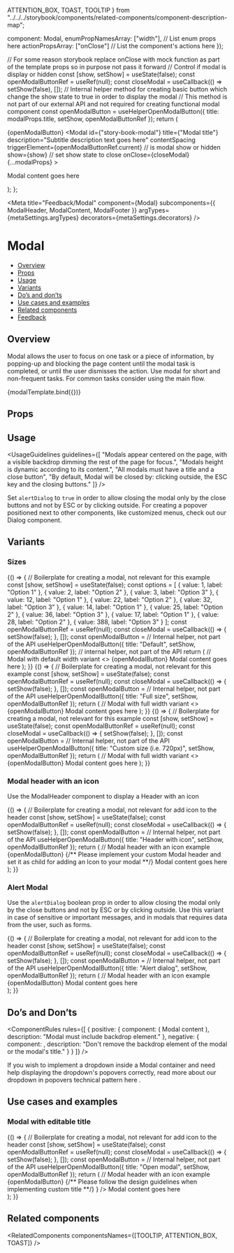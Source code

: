   ATTENTION_BOX,
  TOAST,
  TOOLTIP
} from "../../../storybook/components/related-components/component-description-map";

  component: Modal,
  enumPropNamesArray: ["width"], // List enum props here
  actionPropsArray: ["onClose"] // List the component's actions here
});

  // For some reason storybook replace onClose with mock function as part of the template props so in purpose not pass it forward
  // Control if modal is display or hidden
  const [show, setShow] = useState(false);
  const openModalButtonRef = useRef(null);
  const closeModal = useCallback(() => setShow(false), []);
  // Internal helper method for creating basic button which change the show state to true in order to display the modal
  // This method is not part of our external API and not required for creating functional modal component
  const openModalButton = useHelperOpenModalButton({ title: modalProps.title, setShow, openModalButtonRef });
  return (
    <div>
      {openModalButton}
      <Modal
        id={"story-book-modal"}
        title={"Modal title"}
        description="Subtitle description text goes here"
        contentSpacing
        triggerElement={openModalButtonRef.current}
        // is modal show or hidden
        show={show}
        // set show state to close
        onClose={closeModal}
        {...modalProps}
      >
        <ModalContent>
          <p>Modal content goes here</p>
        </ModalContent>
        <ModalFooterButtons
          primaryButtonText="Confirm"
          secondaryButtonText="Cancel"
          onPrimaryButtonClick={closeModal}
          onSecondaryButtonClick={closeModal}
        />
      </Modal>
    </div>
  );
};

<Meta
  title="Feedback/Modal"
  component={Modal}
  subcomponents={{ ModalHeader, ModalContent, ModalFooter }}
  argTypes={metaSettings.argTypes}
  decorators={metaSettings.decorators}
/>

<!--- Component documentation -->

# Modal

- [Overview](#overview)
- [Props](#props)
- [Usage](#usage)
- [Variants](#variants)
- [Do’s and don’ts](#dos-and-donts)
- [Use cases and examples](#use-cases-and-examples)
- [Related components](#related-components)
- [Feedback](#feedback)

## Overview

Modal allows the user to focus on one task or a piece of information, by popping-up and blocking the page content until the modal task is completed, or until the user dismisses the action.
Use modal for short and non-frequent tasks. For common tasks consider using the main flow.

<Canvas>
  <Story name="Overview">{modalTemplate.bind({})}</Story>
</Canvas>

## Props

<ArgsTable story="Overview" />

## Usage

<UsageGuidelines
  guidelines={[
    "Modals appear centered on the page, with a visible backdrop dimming the rest of the page for focus.",
    "Modals height is dynamic according to its content.",
    "All modals must have a title and a close button",
    "By default, Modal will be closed by: clicking outside, the ESC key and the closing buttons."
  ]}
/>

<Tip>
  Set <code>alertDialog</code> to <code>true</code> in order to allow closing the modal only by the close buttons and
  not by ESC or by clicking outside.
</Tip>
<Tip>
  For creating a popover positioned next to other components, like customized menus, check out our
  <Link hredf="/?path=/docs/components-dialog-dialog--overview" size={Link.sizes.SMALL}>
    Dialog
  </Link> component.
</Tip>

## Variants

### Sizes

<Canvas>
  <Story name="Width variants - Normal">
    {() => {
      // Boilerplate for creating a modal, not relevant for this example
      const [show, setShow] = useState(false);
      const options = [
        { value: 1, label: "Option 1" },
        { value: 2, label: "Option 2" },
        { value: 3, label: "Option 3" },
        { value: 12, label: "Option 1" },
        { value: 22, label: "Option 2" },
        { value: 32, label: "Option 3" },
        { value: 14, label: "Option 1" },
        { value: 25, label: "Option 2" },
        { value: 36, label: "Option 3" },
        { value: 17, label: "Option 1" },
        { value: 28, label: "Option 2" },
        { value: 388, label: "Option 3" }
      ];
      const openModalButtonRef = useRef(null);
      const closeModal = useCallback(() => {
        setShow(false);
      }, []);
      const openModalButton = // Internal helper, not part of the API
        useHelperOpenModalButton({ title: "Default", setShow, openModalButtonRef }); // internal helper, not part of the API
      return (
        // Modal with default width variant
        <>
          {openModalButton}
          <Modal
            id="story-book-modal"
            title="Modal title"
            triggerElement={openModalButtonRef.current}
            show={show}
            onClose={closeModal}
            // Width prop effects on the modal width
            width={Modal.width.DEFAULT}
            contentSpacing
          >
            <ModalContent>Modal content goes here</ModalContent>
            <ModalFooterButtons
              primaryButtonText="Confirm"
              secondaryButtonText="Cancel"
              onPrimaryButtonClick={closeModal}
              onSecondaryButtonClick={closeModal}
            />
          </Modal>
        </>
      );
    }}
  </Story>
  <Story name="Width variants - Full">
    {() => {
      // Boilerplate for creating a modal, not relevant for this example
      const [show, setShow] = useState(false);
      const openModalButtonRef = useRef(null);
      const closeModal = useCallback(() => {
        setShow(false);
      }, []);
      const openModalButton = // Internal helper, not part of the API
        useHelperOpenModalButton({ title: "Full size", setShow, openModalButtonRef });
      return (
        // Modal with full width variant
        <>
          {openModalButton}
          <Modal
            id="story-book-modal"
            title="Modal title"
            triggerElement={openModalButtonRef.current}
            show={show}
            onClose={closeModal}
            // Width prop effects on the modal width
            width={Modal.width.FULL_WIDTH}
            contentSpacing
          >
            <ModalContent>Modal content goes here</ModalContent>
            <ModalFooterButtons
              primaryButtonText="Confirm"
              secondaryButtonText="Cancel"
              onPrimaryButtonClick={closeModal}
              onSecondaryButtonClick={closeModal}
            />
          </Modal>
        </>
      );
    }}
  </Story>
  <Story name="Width variants - custom">
    {() => {
      // Boilerplate for creating a modal, not relevant for this example
      const [show, setShow] = useState(false);
      const openModalButtonRef = useRef(null);
      const closeModal = useCallback(() => {
        setShow(false);
      }, []);
      const openModalButton = // Internal helper, not part of the API
        useHelperOpenModalButton({ title: "Custom size (i.e. 720px)", setShow, openModalButtonRef });
      return (
        // Modal with full width variant
        <>
          {openModalButton}
          <Modal
            id="story-book-modal"
            title="Modal title"
            triggerElement={openModalButtonRef.current}
            show={show}
            onClose={closeModal}
            // Width prop effects on the modal width
            width={"720px"}
            contentSpacing
          >
            <ModalContent>Modal content goes here</ModalContent>
            <ModalFooterButtons
              primaryButtonText="Confirm"
              secondaryButtonText="Cancel"
              onPrimaryButtonClick={closeModal}
              onSecondaryButtonClick={closeModal}
            />
          </Modal>
        </>
      );
    }}
  </Story>
</Canvas>

### Modal header with an icon

Use the ModalHeader component to display a Header with an icon

<Canvas>
  <Story name="Modal with icon">
    {() => {
      // Boilerplate for creating a modal, not relevant for add icon to the header
      const [show, setShow] = useState(false);
      const openModalButtonRef = useRef(null);
      const closeModal = useCallback(() => {
        setShow(false);
      }, []);
      const openModalButton = // Internal helper, not part of the API
        useHelperOpenModalButton({
          title: "Header with icon",
          setShow,
          openModalButtonRef
        });
      return (
        // Modal header with an icon example
        <div>
          {openModalButton}
          <Modal
            id={"story-book-modal"}
            title="Modal header with an Icon"
            triggerElement={openModalButtonRef.current}
            show={show}
            onClose={closeModal}
            closeButtonAriaLabel={"close"}
            width={Modal.width.DEFAULT}
            contentSpacing
          >
            {/** Please implement your custom Modal header and set it as child for adding an Icon to your modal **/}
            <ModalHeader title={"Modal Title"} icon={Upgrade} iconSize={32} />
            <ModalContent>Modal content goes here</ModalContent>
            <ModalFooterButtons
              primaryButtonText="Confirm"
              secondaryButtonText="Cancel"
              onPrimaryButtonClick={closeModal}
              onSecondaryButtonClick={closeModal}
            />
          </Modal>
        </div>
      );
    }}
  </Story>
</Canvas>

### Alert Modal

Use the <code>alertDialog</code> boolean prop in order to allow closing the modal only by the close buttons and not by ESC or by
clicking outside. Use this variant in case of sensitive or important messages, and in modals that requires data from the user, such as forms.

<Canvas>
  <Story name="Alert Modal">
    {() => {
      // Boilerplate for creating a modal, not relevant for add icon to the header
      const [show, setShow] = useState(false);
      const openModalButtonRef = useRef(null);
      const closeModal = useCallback(() => {
        setShow(false);
      }, []);
      const openModalButton = // Internal helper, not part of the API
        useHelperOpenModalButton({
          title: "Alert dialog",
          setShow,
          openModalButtonRef
        });
      return (
        // Modal header with an icon example
        <div>
          {openModalButton}
          <Modal
            alertDialog // this makes your modal as alert dialog
            id="story-book-modal"
            title="Alert modal"
            triggerElement={openModalButtonRef.current}
            show={show}
            onClose={closeModal}
            contentSpacing
          >
            <ModalContent>Modal content goes here</ModalContent>
            <ModalFooterButtons
              primaryButtonText="Confirm"
              secondaryButtonText="Cancel"
              onPrimaryButtonClick={closeModal}
              onSecondaryButtonClick={closeModal}
            />
          </Modal>
        </div>
      );
    }}
  </Story>
</Canvas>

## Do’s and Don’ts

<ComponentRules
  rules={[
    {
      positive: {
        component: (
          <ModalExampleWrapper bestPractice modalTitle="Modal title" buttonTitle="Click here">
            Modal content
          </ModalExampleWrapper>
        ),
        description: "Modal must include backdrop element."
      },
      negative: {
        component: <DialogAsModalBadExample />,
        description: "Don't remove the backdrop element of the modal or the modal's title."
      }
    }
  ]}
/>

<Tip title="Dev tip">
  If you wish to implement a dropdown inside a Modal container and need help displaying the dropdown's popovers
  correctly, read more about our dropdown in popovers technical pattern
  <Link
    href="/?path=/docs/technical-patterns-dropdowns-inside-pop-overs--modal-with-damaged-dropdown"
    size={Link.sizes.SMALL}
  >
    here
  </Link>.
</Tip>

## Use cases and examples

### Modal with editable title

<Canvas>
  <Story name="Modal with editable title">
    {() => {
      // Boilerplate for creating a modal, not relevant for add icon to the header
      const [show, setShow] = useState(false);
      const openModalButtonRef = useRef(null);
      const closeModal = useCallback(() => {
        setShow(false);
      }, []);
      const openModalButton = // Internal helper, not part of the API
        useHelperOpenModalButton({
          title: "Open modal",
          setShow,
          openModalButtonRef
        });
      return (
        // Modal header with an icon example
        <div>
          {openModalButton}
          <Modal
            id={"story-book-modal"}
            triggerElement={openModalButtonRef.current}
            show={show}
            onClose={closeModal}
            closeButtonAriaLabel={"close"}
            width={Modal.width.DEFAULT}
            contentSpacing
          >
            {/** Please follow the design guidelines when implementing custom title **/}
            <ModalHeader
              description={"Description text goes here"}
              title={<EditableHeading type={EditableHeading.types.h2} placeholder={"Modal title"} />}
            />
            <ModalContent>Modal content goes here</ModalContent>
            <ModalFooterButtons
              primaryButtonText="Confirm"
              secondaryButtonText="Cancel"
              onPrimaryButtonClick={closeModal}
              onSecondaryButtonClick={closeModal}
            />
          </Modal>
        </div>
      );
    }}
  </Story>
</Canvas>

## Related components

<RelatedComponents componentsNames={[TOOLTIP, ATTENTION_BOX, TOAST]} />
